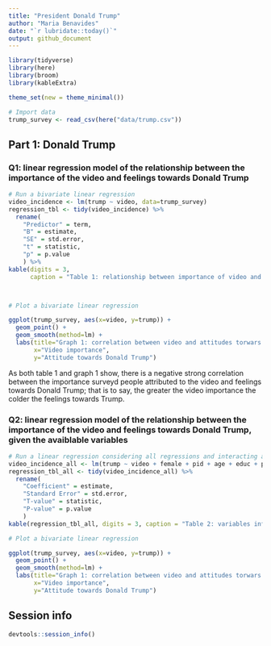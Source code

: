 ```yaml
---
title: "President Donald Trump"
author: "Maria Benavides"
date: "`r lubridate::today()`"
output: github_document
---
```


```r
library(tidyverse)
library(here)
library(broom)
library(kableExtra)

theme_set(new = theme_minimal())
```


```r
# Import data 
trump_survey <- read_csv(here("data/trump.csv"))
```

## Part 1: Donald Trump 

### Q1: linear regression model of the relationship between the importance of the video and feelings towards Donald Trump

```r
# Run a bivariate linear regression 
video_incidence <- lm(trump ~ video, data=trump_survey)
regression_tbl <- tidy(video_incidence) %>%
  rename(
    "Predictor" = term,
    "B" = estimate, 
    "SE" = std.error, 
    "t" = statistic, 
    "p" = p.value
    ) %>%
kable(digits = 3, 
      caption = "Table 1: relationship between importance of video and feelings towards Donald Trump") 



# Plot a bivariate linear regression 

ggplot(trump_survey, aes(x=video, y=trump)) + 
  geom_point() +
  geom_smooth(method=lm) +
  labs(title="Graph 1: correlation between video and attitudes torwars Trump", 
       x="Video importance", 
       y="Attitude towards Donald Trump")

```

As both table 1 and graph 1 show, there is a negative strong correlation between the importance surveyd people attributed to the video and feelings towards Donald Trump; that is to say, the greater the video importance the colder the feelings towards Trump. 

### Q2: linear regression model of the relationship between the importance of the video and feelings towards Donald Trump, given the avaiblable variables

```r

# Run a linear regression considering all regressions and interacting age and party identification
video_incidence_all <- lm(trump ~ video + female + pid + age + educ + pid * age, data=trump_survey)
regression_tbl_all <- tidy(video_incidence_all) %>%
  rename(
    "Coefficient" = estimate, 
    "Standard Error" = std.error, 
    "T-value" = statistic, 
    "P-value" = p.value
    )
kable(regression_tbl_all, digits = 3, caption = "Table 2: variables influencing feelings towards Donald Trump") 

# Plot a bivariate linear regression 

ggplot(trump_survey, aes(x=video, y=trump)) + 
  geom_point() +
  geom_smooth(method=lm) +
  labs(title="Graph 1: correlation between video and attitudes torwars Trump", 
       x="Video importance", 
       y="Attitude towards Donald Trump")


```


## Session info

```r
devtools::session_info()
```
